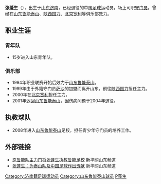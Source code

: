 {{Veil|time=2015-09-12T06:24:25+00:00}}
{{Football player infobox
| playername = 张蓬生
| image = 
| fullname = 张蓬生
| height = 181厘米
| nickname = 
| dateofbirth = {{Birth date and age|year=1974|month=11|day=1}}
| cityofbirth = [[山东|山东]][[济南|济南]]
| countryofbirth = {{flagicon|CHN}}[[中国|中国]]
| currentclub = 退役
| clubnumber = 22
| position = [[守门员|守门员]]
| youthyears = 1989-1993
| youthclubs = {{flagicon|CHN}}山东青年队
| years = 1994-1998<br>1999<br>2000<br>2001-2004
| clubs = {{flagicon|CHN}}[[山东鲁能泰山|山东鲁能泰山]]<br>{{flagicon|CHN}}[[陕西国力|陕西国力]]<br>{{flagicon|CHN}}[[北京宽利|北京宽利]]<br>{{flagicon|CHN}}[[山东鲁能泰山|山东鲁能泰山]]
| caps(goals) = 38（0）<br><br><br>46（0）
| nationalyears = 1991
| nationalteam = {{flagicon|CHN}}[[中国国青队|中国国青队]]
| nationalcaps(goals) = 
| pcupdate = 2009年1月29日（四） 07:23 (UTC)
| ntupdate = 2009年1月29日（四） 07:23 (UTC)
| manageryears =
| managerclubs =
}}

'''张蓬生'''（{{bd|1974年|11月1日|catIdx=Z}}），出生于[[山东|山东]][[济南|济南]]，已经退役的中国[[足球|足球]]运动员，场上司职[[守门员|守门员]]，曾经在[[山东鲁能泰山|山东鲁能泰山]]、[[陕西国力|陕西国力]]、[[北京宽利|北京宽利]]等俱乐部效力。
==职业生涯==
===青年队===
*15岁进入山东青年队。
===俱乐部===
*1994年职业联赛开始后效力于[[山东鲁能泰山|山东鲁能泰山]]。
*1999年由于外籍守门员[[萨沙·皮特洛维奇|萨沙]]的加盟而离开山东，前往[[陕西国力|陕西国力]]担任主力。
*2000年在[[北京宽利|北京宽利]]担任主力。
*2001年返回[[山东鲁能泰山|山东鲁能泰山]]，因伤病问题于2004年退役。
==执教球队==
*2008年进入[[山东鲁能泰山|山东鲁能泰山]]足校，担任青少年守门员的培养工作。
==外部链接==
*[https://web.archive.org/web/20090428031854/http://sd.xinhuanet.com/news/2008-02/28/content_12564240.htm 原鲁能队主力门将张蓬生执教鲁能足校] 新华网山东频道
*[https://web.archive.org/web/20160305015216/http://www.sd.xinhua.org/news/2008-03/04/content_12602184.htm 张蓬生：为泰山队及中国足球作出贡献] 新华网山东频道

{{1995年山东济南泰山名单}}
{{1996年济南泰山将军名单}}
{{1997年济南泰山将军名单}}
{{1998年山东鲁能泰山名单}}
{{2001年山东鲁能泰山名单}}
{{2002年山东鲁能泰山名单}}
{{2003年山东鲁能泰山名单}}
{{2004年山东鲁能泰山名单}}
{{足球員小作品}}

{{DEFAULTSORT:ZHANG Pengsheng}}
[[Category:济南籍足球运动员|Category:济南籍足球运动员]]
[[Category:山东鲁能泰山球员|Category:山东鲁能泰山球员]]
[[Category:张姓|P蓬生]]